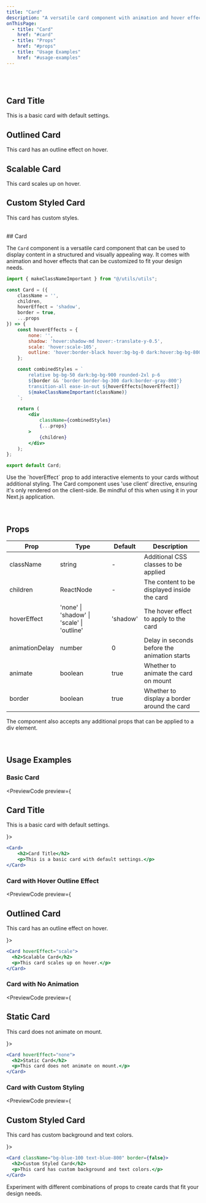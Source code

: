 ```yaml
---
title: "Card"
description: "A versatile card component with animation and hover effects"
onThisPage:
  - title: "Card"
    href: "#card"
  - title: "Props"
    href: "#props"
  - title: "Usage Examples"
    href: "#usage-examples"
---
```


<Divider />
<br/>
<br />

<div className="grid grid-cols-1 md:grid-cols-2 gap-4">
    <Card>
        <h2>Card Title</h2>
        <p>This is a basic card with default settings.</p>
    </Card>
    <Card hoverEffect="outline">
        <h2>Outlined Card</h2>
        <p>This card has an outline effect on hover.</p>
    </Card>
    <Card hoverEffect="scale" className="bg-bg-200 dark:bg-bg-800">
        <h2>Scalable Card</h2>
        <p>This card scales up on hover.</p>
    </Card>
    <Card className="bg-blue-500 text-blue-800">
        <h2>Custom Styled Card</h2>
        <p>This card has custom styles.</p>
    </Card>
</div>

<br />

<div id="card" />
## Card

The `Card` component is a versatile card component that can be used to display content in a structured and visually appealing way. It comes with animation and hover effects that can be customized to fit your design needs.

```jsx
import { makeClassNameImportant } from "@/utils/utils";

const Card = ({
    className = '',
    children,
    hoverEffect = 'shadow',
    border = true,
    ...props
}) => {
    const hoverEffects = {
        none: '',
        shadow: 'hover:shadow-md hover:-translate-y-0.5',
        scale: 'hover:scale-105',
        outline: 'hover:border-black hover:bg-bg-0 dark:hover:bg-bg-800 dark:hover:border-gray-700'
    };

    const combinedStyles = `
        relative bg-bg-50 dark:bg-bg-900 rounded-2xl p-6
        ${border && 'border border-bg-300 dark:border-gray-800'}
        transition-all ease-in-out ${hoverEffects[hoverEffect]}
        ${makeClassNameImportant(className)}
    `;

    return (
        <div
            className={combinedStyles}
            {...props}
        >
            {children}
        </div>
    );
};

export default Card;
```

<Tip>
    Use the `hoverEffect` prop to add interactive elements to your cards without additional styling.
</Tip>
<Warning>
    The Card component uses 'use client' directive, ensuring it's only rendered on the client-side. Be mindful of this when using it in your Next.js application.
</Warning>

<br/>
<br/>
<Divider />
<br/>

<div id="props" />

## Props

| Prop | Type | Default | Description |
|------|------|---------|-------------|
| className | string | - | Additional CSS classes to be applied |
| children | ReactNode | - | The content to be displayed inside the card |
| hoverEffect | 'none' \| 'shadow' \| 'scale' \| 'outline' | 'shadow' | The hover effect to apply to the card |
| animationDelay | number | 0 | Delay in seconds before the animation starts |
| animate | boolean | true | Whether to animate the card on mount |
| border | boolean | true | Whether to display a border around the card |

<Info>
    The component also accepts any additional props that can be applied to a div element.
</Info>

<br/>
<br/>
<Divider />
<br/>

<div id="usage-examples" />

## Usage Examples

### Basic Card
<PreviewCode preview={
    <Card>
        <h2>Card Title</h2>
        <p>This is a basic card with default settings.</p>
    </Card>
}>
```jsx
<Card>
    <h2>Card Title</h2>
    <p>This is a basic card with default settings.</p>
</Card>
```
</PreviewCode>

### Card with Hover Outline Effect
<PreviewCode preview={
    <Card hoverEffect="outline">
        <h2>Outlined Card</h2>
        <p>This card has an outline effect on hover.</p>
    </Card>
}>
```jsx
<Card hoverEffect="scale">
  <h2>Scalable Card</h2>
  <p>This card scales up on hover.</p>
</Card>
```
</PreviewCode>

### Card with No Animation
<PreviewCode preview={
    <Card hoverEffect="none">
        <h2>Static Card</h2>
        <p>This card does not animate on mount.</p>
    </Card>
}>
```jsx
<Card hoverEffect="none">
  <h2>Static Card</h2>
  <p>This card does not animate on mount.</p>
</Card>
```
</PreviewCode>

### Card with Custom Styling
<PreviewCode preview={
    <Card className="bg-primary-100 text-blue-800" border={false}>
        <h2>Custom Styled Card</h2>
        <p>This card has custom background and text colors.</p>
    </Card>
}>
```jsx
<Card className="bg-blue-100 text-blue-800" border={false}>
  <h2>Custom Styled Card</h2>
  <p>This card has custom background and text colors.</p>
</Card>
```
</PreviewCode>

<Tip>
    Experiment with different combinations of props to create cards that fit your design needs.
</Tip>

<br/>
<br/>